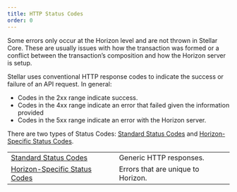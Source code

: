 ```yaml
---
title: HTTP Status Codes
order: 0
---
```


Some errors only occur at the Horizon level and are not thrown in Stellar Core. These are usually issues with how the transaction was formed or a conflict between the transaction’s composition and how the Horizon server is setup.

Stellar uses conventional HTTP response codes to indicate the success or failure of an API request. In general:

- Codes in the 2xx range indicate success.
- Codes in the 4xx range indicate an error that failed given the information provided
- Codes in the 5xx range indicate an error with the Horizon server.

There are two types of Status Codes: [Standard Status Codes](./standard.mdx) and [Horizon-Specific Status Codes](./horizon-specific.mdx).

<NavTable title="HTTP Status Code Types">

|  |  |
| --- | --- |
| [Standard Status Codes](./standard.mdx) | Generic HTTP responses. |
| [Horizon-Specific Status Codes](./horizon-specific.mdx) | Errors that are unique to Horizon. |

</NavTable>
